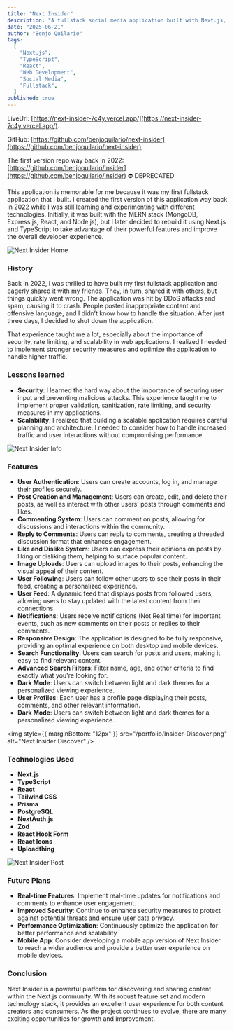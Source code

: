 ---
title: "Next Insider"
description: "A fullstack social media application built with Next.js, TypeScript, and React, designed to connect people, rant and share insights."
date: "2025-06-21"
author: "Benjo Quilario"
tags:
  [
    "Next.js",
    "TypeScript",
    "React",
    "Web Development",
    "Social Media",
    "Fullstack",
  ]
published: true
---

LiveUrl: [https://next-insider-7c4y.vercel.app/](https://next-insider-7c4y.vercel.app/).

GitHub: [https://github.com/benjoquilario/next-insider](https://github.com/benjoquilario/next-insider)

The first version repo way back in 2022: [https://github.com/benjoquilario/insider](https://github.com/benjoquilario/insider) ⛔️ DEPRECATED

This application is memorable for me because it was my first fullstack application that I built. I created the first version of this application way back in 2022 while I was still learning and experimenting with different technologies. Initially, it was built with the MERN stack (MongoDB, Express.js, React, and Node.js), but I later decided to rebuild it using Next.js and TypeScript to take advantage of their powerful features and improve the overall developer experience.

<img src="/portfolio/Home-Insider.png" alt="Next Insider Home" />

### History

Back in 2022, I was thrilled to have built my first fullstack application and eagerly shared it with my friends. They, in turn, shared it with others, but things quickly went wrong. The application was hit by DDoS attacks and spam, causing it to crash. People posted inappropriate content and offensive language, and I didn’t know how to handle the situation. After just three days, I decided to shut down the application.

That experience taught me a lot, especially about the importance of security, rate limiting, and scalability in web applications. I realized I needed to implement stronger security measures and optimize the application to handle higher traffic.

### Lessons learned

- **Security**: I learned the hard way about the importance of securing user input and preventing malicious attacks. This experience taught me to implement proper validation, sanitization, rate limiting, and security measures in my applications.
- **Scalability**: I realized that building a scalable application requires careful planning and architecture. I needed to consider how to handle increased traffic and user interactions without compromising performance.

<img src="/portfolio/Info-Insider.png" alt="Next Insider Info" />

### Features

- **User Authentication**: Users can create accounts, log in, and manage their profiles securely.
- **Post Creation and Management**: Users can create, edit, and delete their posts, as well as interact with other users' posts through comments and likes.
- **Commenting System**: Users can comment on posts, allowing for discussions and interactions within the community.
- **Reply to Comments**: Users can reply to comments, creating a threaded discussion format that enhances engagement.
- **Like and Dislike System**: Users can express their opinions on posts by liking or disliking them, helping to surface popular content.
- **Image Uploads**: Users can upload images to their posts, enhancing the visual appeal of their content.
- **User Following**: Users can follow other users to see their posts in their feed, creating a personalized experience.
- **User Feed**: A dynamic feed that displays posts from followed users, allowing users to stay updated with the latest content from their connections.
- **Notifications**: Users receive notifications (Not Real time) for important events, such as new comments on their posts or replies to their comments.
- **Responsive Design**: The application is designed to be fully responsive, providing an optimal experience on both desktop and mobile devices.
- **Search Functionality**: Users can search for posts and users, making it easy to find relevant content.
- **Advanced Search Filters**: Filter name, age, and other criteria to find exactly what you're looking for.
- **Dark Mode**: Users can switch between light and dark themes for a personalized viewing experience.
- **User Profiles**: Each user has a profile page displaying their posts, comments, and other relevant information.
- **Dark Mode**: Users can switch between light and dark themes for a personalized viewing experience.

<img
  style={{ marginBottom: "12px" }}
  src="/portfolio/Insider-Discover.png"
  alt="Next Insider Discover"
/>

### Technologies Used

- **Next.js**
- **TypeScript**
- **React**
- **Tailwind CSS**
- **Prisma**
- **PostgreSQL**
- **NextAuth.js**
- **Zod**
- **React Hook Form**
- **React Icons**
- **Uploadthing**

<img src="/portfolio/Insider-Post.png" alt="Next Insider Post" />

### Future Plans

- **Real-time Features**: Implement real-time updates for notifications and comments to enhance user engagement.
- **Improved Security**: Continue to enhance security measures to protect against potential threats and ensure user data privacy.
- **Performance Optimization**: Continuously optimize the application for better performance and scalability
- **Mobile App**: Consider developing a mobile app version of Next Insider to reach a wider audience and provide a better user experience on mobile devices.

### Conclusion

Next Insider is a powerful platform for discovering and sharing content within the Next.js community. With its robust feature set and modern technology stack, it provides an excellent user experience for both content creators and consumers. As the project continues to evolve, there are many exciting opportunities for growth and improvement.

